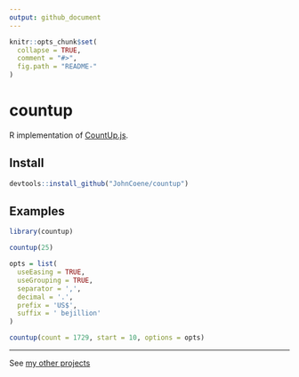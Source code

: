 ```yaml
---
output: github_document
---
```


```r
knitr::opts_chunk$set(
  collapse = TRUE,
  comment = "#>",
  fig.path = "README-"
)
```

# countup

R implementation of [CountUp.js](https://github.com/inorganik/CountUp.js).

## Install

```r
devtools::install_github("JohnCoene/countup")
```

## Examples

```r
library(countup)

countup(25)

opts = list(
  useEasing = TRUE, 
  useGrouping = TRUE, 
  separator = ',', 
  decimal = '.', 
  prefix = 'US$', 
  suffix = ' bejillion' 
)

countup(count = 1729, start = 10, options = opts)
```

----------------------------------------

See [my other projects](http://johncoene.github.io/projects/)
